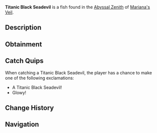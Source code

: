 {{FishInfobox
|image          = Titanic Black Seadevil.png
|rarity         = Common
|sea            = First Sea
|location       = [[Abyssal Zenith]]
|sublocation    = 
|sources        = Fishing Rod
|radar_location = 
|xp             = 20
|weather        = Rain
|time           = 
|season         = 
|bait           = Bagel
|base_weight    = 10.5
|base_value     = 45
|weight_range   = 5
|base_chance    = 80
|base_resil     = 95
}}
'''Titanic Black Seadevil''' is a {{Rarity|Common}} fish found in the [[Abyssal Zenith]] of [[Mariana's Veil]].

== Description ==
{{Description|An all black anglerfish with a glowing lure that can be seen from miles away.|Bestiary Entry}}

== Obtainment ==
{{Description|Commonly swims around shallow trenches, typically during storms.|Bestiary Hint}}
{{Fish Availability|
Mariana's Veil/Abyssal Zenith
|top_rods      = 
Training Rod\848750\848750;
Flimsy Rod\500639.35\496574.83;
Leviathan's Fang Rod\260538.79\166823.86;
Trident Rod\253320.46\156435.8;
Free Spirit Rod\251113.51\156713.57;
Long Rod\219192.07\304833;
Fungal Rod\241882.46\347755.73;
Fast Rod\241362.29\337681.73;
Firefly Rod\249180.52\322815.63;
No-Life Rod\243738.64\225343.89;
Seraphic Rod\227856.89\224456.78;
Challenger's Rod\225675.77\205448.11;
Depthseeker Rod\223610.76\175232.81;
Zeus Rod\223323.67\191574.14;
Verdant Shear Rod\223027.36\192080.95;
Blazebringer Rod\222665.35\185571.57;
Ethereal Prism Rod\222040.56\77836.49;
Rod Of The Forgotten Fang\221286.35\204960.6;
Rod Of The Depths\220300.12\186723.97;
Rod Of The Exalted One\217637.73\175053.72;
Avalanche Rod\213673.34\157548.35;
Volcanic Rod\212005.5\161585.6;
Steady Rod\114029.26\85733.86
|recommended   = Training Rod
}}

== Catch Quips ==
When catching a Titanic Black Seadevil, the player has a chance to make one of the following exclamations:
* A Titanic Black Seadevil!
* Glowy!

== Change History ==
{{Change History|{{subst:Current Version}}}}

== Navigation ==
{{Fish Navbox|Abyssal Zenith}}